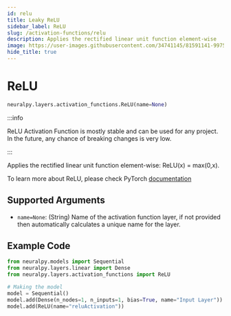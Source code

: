```yaml
---
id: relu
title: Leaky ReLU
sidebar_label: ReLU
slug: /activation-functions/relu
description: Applies the rectified linear unit function element-wise
image: https://user-images.githubusercontent.com/34741145/81591141-99752900-93d9-11ea-9ef6-cc2c68daaa19.png
hide_title: true
---
```


# ReLU

```python
neuralpy.layers.activation_functions.ReLU(name=None)
```

:::info

ReLU Activation Function is mostly stable and can be used for any project. In the future, any chance of breaking changes is very low.

:::

Applies the rectified linear unit function element-wise: ReLU(x) = max(0,x).

To learn more about ReLU, please check PyTorch [documentation](https://pytorch.org/docs/stable/generated/torch.nn.ReLU.html#torch.nn.ReLU)

## Supported Arguments

- `name=None`: (String) Name of the activation function layer, if not provided then automatically calculates a unique name for the layer.

## Example Code

```python
from neuralpy.models import Sequential
from neuralpy.layers.linear import Dense
from neuralpy.layers.activation_functions import ReLU

# Making the model
model = Sequential()
model.add(Dense(n_nodes=1, n_inputs=1, bias=True, name="Input Layer"))
model.add(ReLU(name="reluActivation"))
```

